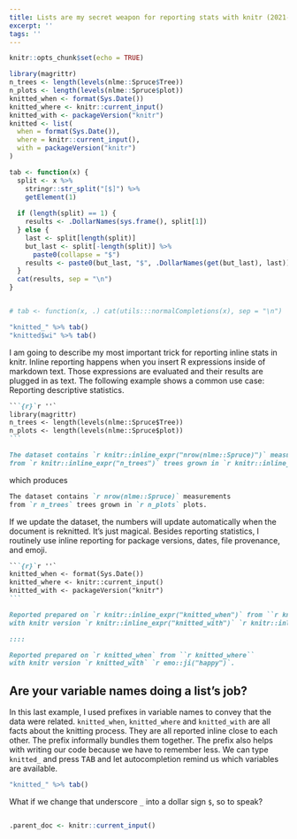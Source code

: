 ```yaml
---
title: Lists are my secret weapon for reporting stats with knitr (2021-02-03)
excerpt: ''
tags: ''
---
```


```r
knitr::opts_chunk$set(echo = TRUE)
```

```r
library(magrittr)
n_trees <- length(levels(nlme::Spruce$Tree))
n_plots <- length(levels(nlme::Spruce$plot))
knitted_when <- format(Sys.Date())
knitted_where <- knitr::current_input()
knitted_with <- packageVersion("knitr")
knitted <- list(
  when = format(Sys.Date()),
  where = knitr::current_input(),
  with = packageVersion("knitr")
)

tab <- function(x) {
  split <- x %>% 
    stringr::str_split("[$]") %>% 
    getElement(1)
  
  if (length(split) == 1) {
    results <- .DollarNames(sys.frame(), split[1])
  } else {
    last <- split[length(split)]
    but_last <- split[-length(split)] %>% 
      paste0(collapse = "$")
    results <- paste0(but_last, "$", .DollarNames(get(but_last), last))
  }
  cat(results, sep = "\n")
}


# tab <- function(x, .) cat(utils:::normalCompletions(x), sep = "\n")

"knitted_" %>% tab()
"knitted$wi" %>% tab()

```

I am going to describe my most important trick for reporting inline
stats in knitr. Inline reporting happens when you insert R expressions
inside of markdown text. Those expressions are evaluated and their
results are plugged in as text. The following example shows a common use
case: Reporting descriptive statistics.


````md
```{r}`r ''`
library(magrittr)
n_trees <- length(levels(nlme::Spruce$Tree))
n_plots <- length(levels(nlme::Spruce$plot))
```

The dataset contains `r knitr::inline_expr("nrow(nlme::Spruce)")` measurements 
from `r knitr::inline_expr("n_trees")` trees grown in `r knitr::inline_expr("n_plots")` plots.
````

which produces

````md
The dataset contains `r nrow(nlme::Spruce)` measurements 
from `r n_trees` trees grown in `r n_plots` plots.
````

If we update the dataset, the numbers will update automatically when the
document is reknitted. It's just magical. Besides reporting statistics,
I routinely use inline reporting for package versions, dates, file
provenance, and emoji.

````md
```{r}`r ''`
knitted_when <- format(Sys.Date())
knitted_where <- knitr::current_input()
knitted_with <- packageVersion("knitr")
```

Reported prepared on `r knitr::inline_expr("knitted_when")` from ``r knitr::inline_expr("knitted_where")`` 
with knitr version `r knitr::inline_expr("knitted_with")` `r knitr::inline_expr("emo::ji('happy')")`. 

::::

Reported prepared on `r knitted_when` from ``r knitted_where`` 
with knitr version `r knitted_with` `r emo::ji("happy")`. 
````

## Are your variable names doing a list's job?

In this last example, I used prefixes in variable names to convey that
the data were related. `knitted_when`, `knitted_where` and
`knitted_with` are all facts about the knitting process. They are all
reported inline close to each other. The prefix informally bundles them
together. The prefix also helps with writing our code because we have to
remember less. We can type `knitted_` and press <kbd>TAB</kbd> and let
autocompletion remind us which variables are available.


```r
"knitted_" %>% tab()
```






What if we change that underscore `_` into a dollar sign `$`,
so to speak?


```r

```



```r
.parent_doc <- knitr::current_input()
```
```r
```
